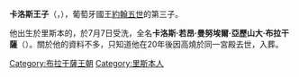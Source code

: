 {{Unreferenced|time=2020-10-13T13:27:51+00:00}}
{{Infobox royalty
| name        = 卡洛斯王子
| birth_date  = 1716年5月2日
| birth_place = [[里斯本|里斯本]]
| death_date  = {{Death date and age|1736|3|30|1716|5|2|df=y}}
| death_place = 里斯本
| house       = [[布拉干薩王朝|布拉干薩王朝]]
| father      = [[若昂五世|約翰五世]]
| mother      = [[奧地利的瑪麗亞·安娜|奧地利的瑪麗亞·安娜]]
}}
'''卡洛斯王子'''（{{lang-pt|Carlos de Bragança}}，{{bd|1716年|5月2日|1736年|3月30日}}），葡萄牙國王[[若昂五世|約翰五世]]的第三子。

他出生於里斯本的{{le|里韋拉宮|Paço da Ribeira}}，於7月7日受洗，全名'''卡洛斯·若昂·曼努埃爾·亞歷山大·布拉干薩'''（{{lang|es|Carlos João Manuel Alexandre de Bragança}}）。關於他的資料不多，只知道他在20年後因高燒於同一宮殿去世，入葬{{le|布拉干薩王朝神殿|Pantheon of the House of Braganza}}。

[[Category:布拉干薩王朝|Category:布拉干薩王朝]]
[[Category:里斯本人|Category:里斯本人]]